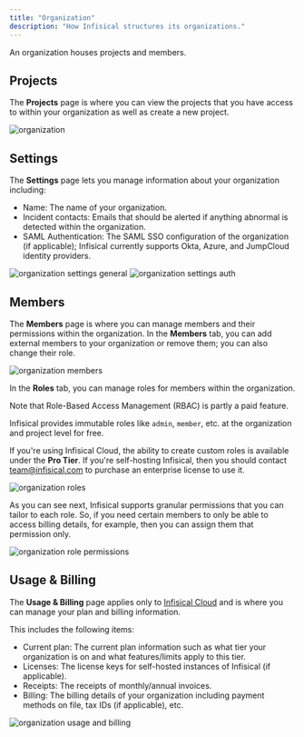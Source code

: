 ---
title: "Organization"
description: "How Infisical structures its organizations."
---

An organization houses projects and members.

## Projects

The **Projects** page is where you can view the projects that you have access to within your organization
as well as create a new project.

![organization](../../images/platform/organization/organization-projects.png)

## Settings

The **Settings** page lets you manage information about your organization including:

- Name: The name of your organization.
- Incident contacts: Emails that should be alerted if anything abnormal is detected within the organization.
- SAML Authentication: The SAML SSO configuration of the organization (if applicable); Infisical currently
supports Okta, Azure, and JumpCloud identity providers.

![organization settings general](../../images/platform/organization/organization-settings-general.png)
![organization settings auth](../../images/platform/organization/organization-settings-auth.png)

## Members

The **Members** page is where you can manage members and their permissions within the organization.
In the **Members** tab, you can add external members to your organization or remove them; you can also
change their role.

![organization members](../../images/organization-members.png)

In the **Roles** tab, you can manage roles for members within the organization. 

<Info>
  Note that Role-Based Access Management (RBAC) is partly a paid feature.
  
  Infisical provides immutable roles like `admin`, `member`, etc.
  at the organization and project level for free.

  If you're using Infisical Cloud, the ability to create custom roles is available under the **Pro Tier**. 
  If you're self-hosting Infisical, then you should contact team@infisical.com to purchase an enterprise license to use it.
</Info>

![organization roles](../../images/platform/organization/organization-members-roles.png)

As you can see next, Infisical supports granular permissions that you can tailor to each role. So,
if you need certain members to only be able to access billing details, for example, then you can
assign them that permission only.

![organization role permissions](../../images/platform/organization/organization-members-roles-add-perm.png)

## Usage & Billing

The **Usage & Billing** page applies only to [Infisical Cloud](https://app.infisical.com) and is where you can
manage your plan and billing information.

This includes the following items:

- Current plan: The current plan information such as what tier your organization is on and what features/limits apply to this tier.
- Licenses: The license keys for self-hosted instances of Infisical (if applicable).
- Receipts: The receipts of monthly/annual invoices.
- Billing: The billing details of your organization including payment methods on file, tax IDs (if applicable), etc.

![organization usage and billing](../../images/platform/organization/organization-usage-billing.png)